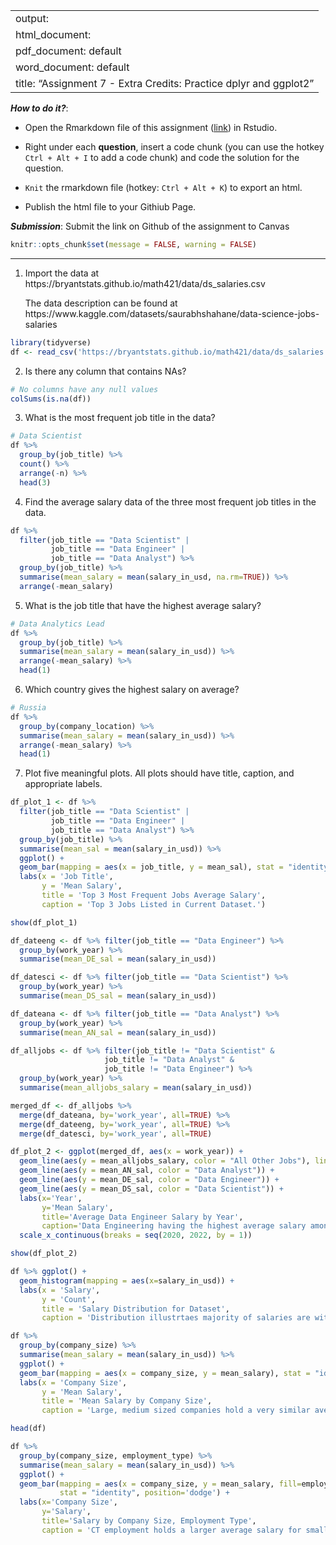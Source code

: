 
---
output: 
  html_document:
  pdf_document: default
  word_document: default
title: "Assignment 7 - Extra Credits: Practice dplyr and ggplot2"
---

***How to do it?***: 

- Open the Rmarkdown file of this assignment ([link](assignment7_extra_credits.Rmd)) in Rstudio. 

- Right under each **question**, insert  a code chunk (you can use the hotkey `Ctrl + Alt + I` to add a code chunk) and code the solution for the question. 

- `Knit` the rmarkdown file (hotkey: `Ctrl + Alt + K`) to export an html.  

-  Publish the html file to your Githiub Page. 

***Submission***: Submit the link on Github of the assignment to Canvas



```r
knitr::opts_chunk$set(message = FALSE, warning = FALSE)
```

-------

1. Import the data at https://bryantstats.github.io/math421/data/ds_salaries.csv

    The data description can be found at https://www.kaggle.com/datasets/saurabhshahane/data-science-jobs-salaries
    
```r
library(tidyverse)
df <- read_csv('https://bryantstats.github.io/math421/data/ds_salaries.csv')
```

2. Is there any column that contains NAs?

```r
# No columns have any null values
colSums(is.na(df))
```
3. What is the most frequent job title in the data?

```r
# Data Scientist
df %>%
  group_by(job_title) %>%
  count() %>%
  arrange(-n) %>%
  head(3)
```

4. Find the average salary data of the three most frequent job titles in the data. 

```r
df %>%
  filter(job_title == "Data Scientist" |
         job_title == "Data Engineer" |
         job_title == "Data Analyst") %>%
  group_by(job_title) %>%
  summarise(mean_salary = mean(salary_in_usd, na.rm=TRUE)) %>%
  arrange(-mean_salary)
```

5. What is the job title that have the highest average salary?

```r
# Data Analytics Lead
df %>%
  group_by(job_title) %>%
  summarise(mean_salary = mean(salary_in_usd)) %>%
  arrange(-mean_salary) %>%
  head(1)
```

6. Which country gives the highest salary on average? 

```r
# Russia
df %>%
  group_by(company_location) %>%
  summarise(mean_salary = mean(salary_in_usd)) %>%
  arrange(-mean_salary) %>%
  head(1)
```

7. Plot five meaningful plots. All plots should have title, caption, and appropriate labels.

```r
df_plot_1 <- df %>%
  filter(job_title == "Data Scientist" |
         job_title == "Data Engineer" |
         job_title == "Data Analyst") %>%
  group_by(job_title) %>%
  summarise(mean_sal = mean(salary_in_usd)) %>%
  ggplot() +
  geom_bar(mapping = aes(x = job_title, y = mean_sal), stat = "identity") + 
  labs(x = 'Job Title',
       y = 'Mean Salary',
       title = 'Top 3 Most Frequent Jobs Average Salary',
       caption = 'Top 3 Jobs Listed in Current Dataset.')

show(df_plot_1)
```

```r
df_dateeng <- df %>% filter(job_title == "Data Engineer") %>%
  group_by(work_year) %>%
  summarise(mean_DE_sal = mean(salary_in_usd))

df_datesci <- df %>% filter(job_title == "Data Scientist") %>%
  group_by(work_year) %>%
  summarise(mean_DS_sal = mean(salary_in_usd))

df_dateana <- df %>% filter(job_title == "Data Analyst") %>%
  group_by(work_year) %>%
  summarise(mean_AN_sal = mean(salary_in_usd))

df_alljobs <- df %>% filter(job_title != "Data Scientist" &
                     job_title != "Data Analyst" &
                     job_title != "Data Engineer") %>%
  group_by(work_year) %>%
  summarise(mean_alljobs_salary = mean(salary_in_usd))

merged_df <- df_alljobs %>%
  merge(df_dateana, by='work_year', all=TRUE) %>%
  merge(df_dateeng, by='work_year', all=TRUE) %>%
  merge(df_datesci, by='work_year', all=TRUE)

df_plot_2 <- ggplot(merged_df, aes(x = work_year)) +
  geom_line(aes(y = mean_alljobs_salary, color = "All Other Jobs"), linetype = "dashed") +
  geom_line(aes(y = mean_AN_sal, color = "Data Analyst")) +
  geom_line(aes(y = mean_DE_sal, color = "Data Engineer")) +
  geom_line(aes(y = mean_DS_sal, color = "Data Scientist")) +
  labs(x='Year',
       y='Mean Salary',
       title='Average Data Engineer Salary by Year',
       caption='Data Engineering having the highest average salary among the three most commonly listed jobs.')+
  scale_x_continuous(breaks = seq(2020, 2022, by = 1))

show(df_plot_2)
```

```r
df %>% ggplot() +
  geom_histogram(mapping = aes(x=salary_in_usd)) +
  labs(x = 'Salary',
       y = 'Count',
       title = 'Salary Distribution for Dataset',
       caption = 'Distribution illustrtaes majority of salaries are within $200,000.')
```

```r
df %>%
  group_by(company_size) %>%
  summarise(mean_salary = mean(salary_in_usd)) %>%
  ggplot() + 
  geom_bar(mapping = aes(x = company_size, y = mean_salary), stat = "identity") +
  labs(x = 'Company Size',
       y = 'Mean Salary',
       title = 'Mean Salary by Company Size',
       caption = 'Large, medium sized companies hold a very similar average salary.')
```
```r
head(df)

df %>%
  group_by(company_size, employment_type) %>%
  summarise(mean_salary = mean(salary_in_usd)) %>%
  ggplot() + 
  geom_bar(mapping = aes(x = company_size, y = mean_salary, fill=employment_type), 
           stat = "identity", position='dodge') + 
  labs(x='Company Size',
       y='Salary',
       title='Salary by Company Size, Employment Type',
       caption = 'CT employment holds a larger average salary for smaller companies.')
```



